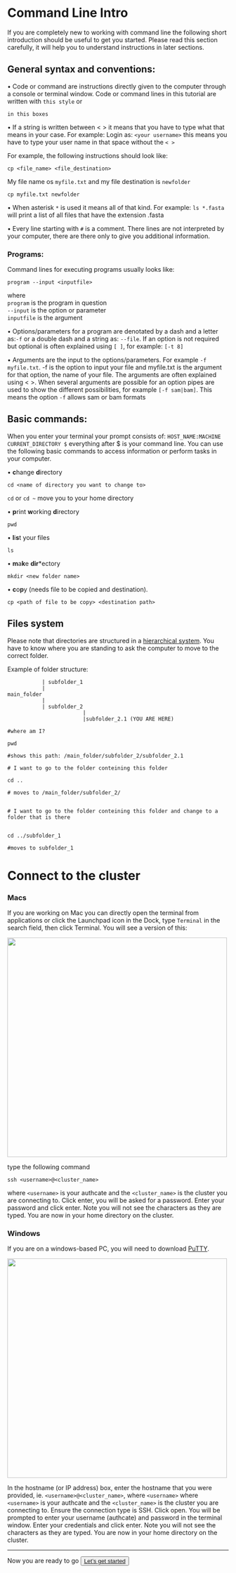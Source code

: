 # Command Line Intro

If you are completely new to working with command line the following short introduction should be useful to get you started. Please read this section carefully, it will help you to understand instructions in later sections.  

## General syntax and conventions:

•	Code or command are instructions directly given to the computer through a console or terminal window. Code or command lines in this tutorial are written with ```this style``` or 

```
in this boxes
```


•	If a string is written between < > it means that you have to type what that means in your case. For example: Login as: ```<your username>``` this means you have to type your user name in that space without the ```< >```

For example, the following instructions should look like:

```
cp <file_name> <file_destination>
```

My file name os `myfile.txt` and my file destination is `newfolder`

```
cp myfile.txt newfolder

```

•	When asterisk ```*``` is used it means all of that kind. For example: ``` ls *.fasta```  will print a list of all files that have the extension .fasta  

•	Every line starting with ```#``` is a comment. There lines are not interpreted by your computer, there are there only to give you additional information. 


### Programs:

Command lines for executing programs usually looks like: 

```
program --input <inputfile>
``` 

where  
```program``` is the program in question  
```--input``` is the option or parameter  
```inputfile``` is the argument  


• Options/parameters for a program are denotated by a dash and a letter as:``` -f``` or a double dash and a string as: ```--file```. If an option is not required but optional is often explained using ```[ ]```, for example: ```[-t 8]```  

• Arguments are the input to the options/parameters. For example ```-f myfile.txt```. -f is the option to input your file and myfile.txt is the argument for that option, the name of your file. The arguments are often explained using < >. When several arguments are possible for an option pipes are used to show the different possibilities, for example  ```[-f sam|bam]```. This means the option ```-f``` allows sam or bam formats  

## Basic commands:

When you enter your terminal your prompt consists of: ```HOST_NAME:MACHINE CURRENT_DIRECTORY $``` everything after $ is your command line. You can use the following basic commands to access information or perform tasks in your computer. 


•  **c**hange **d**irectory  

```
cd <name of directory you want to change to>
```  


```cd``` or ```cd ~``` move you to your home directory


• **p**rint **w**orking **d**irectory  

```
pwd
```

•  **l**i**s**t your files  

```
ls
```  

•  **m**a**k**e **dir***ectory

```
mkdir <new folder name>
```  

• **c**o**p**y (needs file to be copied and destination).   

```
cp <path of file to be copy> <destination path>
``` 

## Files system

Please note that directories are structured in a [hierarchical system](https://www.geeksforgeeks.org/structures-of-directory-in-operating-system/). You have to know where you are standing to ask the computer to move to the correct folder.

Example of folder structure:

```
           | subfolder_1 
           | 
main_folder
           |
           | subfolder_2
                        |
                        |subfolder_2.1 (YOU ARE HERE)

```


```
#where am I?

pwd

#shows this path: /main_folder/subfolder_2/subfolder_2.1

# I want to go to the folder conteining this folder

cd ..

# moves to /main_folder/subfolder_2/


# I want to go to the folder conteining this folder and change to a folder that is there


cd ../subfolder_1

#moves to subfolder_1
```


# Connect to the cluster

### Macs

If you are working on Mac you can directly open the terminal from applications or click the Launchpad icon in the Dock, type ```Terminal``` in the search field, then click Terminal. You will see a version of this:
 
 
<img src="images/terminal.png" width="500">

 

type the following command 

```
ssh <username>@<cluster_name>
```

where ```<username>``` is your authcate and the ```<cluster_name>``` is the cluster you are connecting to. Click enter, you will be asked for a password. Enter your password and click enter. Note you will not see the characters as they are typed. You are now in your home directory on the cluster.


### Windows 

If you are on a windows-based PC, you will need to download [PuTTY](https://www.putty.org/).  

<img src="images/putty.png" width="500">

In the hostname (or IP address) box, enter the hostname that you were provided, ie. ```<username>@<cluster_name>```, where ```<username>``` where ```<username>``` is your authcate and the ```<cluster_name>``` is the cluster you are connecting to. Ensure the connection type is SSH. Click open. You will be prompted to enter your username (authcate) and password in the terminal window. Enter your credentials and click enter. Note you will not see the characters as they are typed. You are now in your home directory on the cluster.  

***

Now you are ready to go
<button class="g2b-button" title=""><span>[Let's get started](introduction.html)</span></button>


